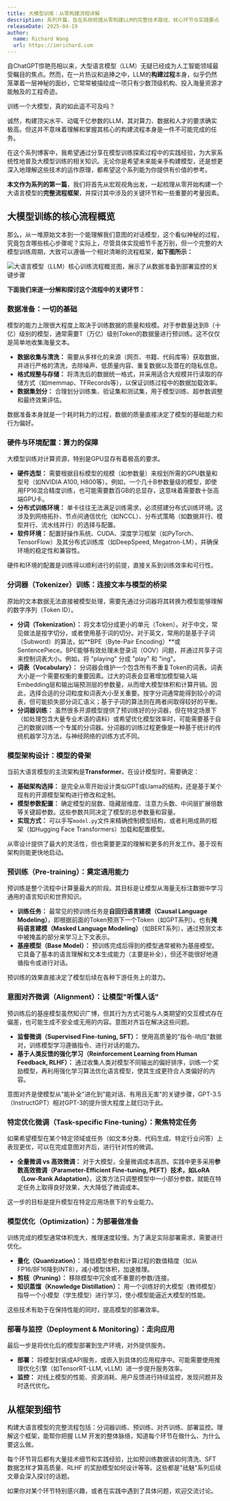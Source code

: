 ```yaml
---
title: 大模型训练：从零构建流程详解
description: 系列开篇，旨在系统梳理从零构建LLM的完整技术路径、核心环节与实践要点
releaseDate: 2025-04-19
author:
  name: Richard Wang
  url: https://imrichard.com
---
```


自ChatGPT惊艳亮相以来，大型语言模型（LLM）无疑已经成为人工智能领域最受瞩目的焦点。然而，在一片热议和追捧之中，LLM的**构建过程**本身，似乎仍然笼罩着一层神秘的面纱，它常常被描绘成一项只有少数顶级机构、投入海量资源才能触及的工程奇迹。

训练一个大模型，真的如此遥不可及吗？

诚然，构建顶尖水平、动辄千亿参数的LLM，其对算力、数据和人才的要求确实极高。但这并不意味着理解和掌握其核心的构建流程本身是一件不可能完成的任务。

在这个系列博客中，我希望通过分享在模型训练探索过程中的实践经验，为大家系统性地普及大模型训练的相关知识。无论你是希望未来能亲手构建模型，还是想更深入地理解这些技术的运作原理，都希望这个系列能为你提供有价值的参考。

**本文作为系列的第一篇**，我们将首先从宏观视角出发，一起梳理从零开始构建一个大语言模型的**完整流程框架**，并探讨其中涉及的关键环节和一些重要的考量因素。

## 大模型训练的核心流程概览

那么，从一堆原始文本到一个能理解我们意图的对话模型，这个看似神秘的过程，究竟包含哪些核心步骤呢？实际上，尽管具体实现细节千差万别，但一个完整的大模型训练周期，大致可以遵循一个相对清晰的流程框架，**如下图所示：**

![大语言模型（LLM）核心训练流程概览图，展示了从数据准备到部署监控的关键步骤](/ai/fundamentals/llm-training-process-overview.webp)

**下面我们来逐一分解和探讨这个流程中的关键环节：**

### 数据准备：一切的基础

模型的能力上限很大程度上取决于训练数据的质量和规模。对于参数量达到B（十亿）级别的模型，通常需要T（万亿）级别Token的数据量进行预训练。这不仅仅是简单地收集海量文本。

- **数据收集与清洗：** 需要从多样化的来源（网页、书籍、代码库等）获取数据，并进行严格的清洗，去除噪声、低质量内容、重复数据以及潜在的隐私信息。
- **格式规整与存储：** 将清洗后的数据统一格式，并采用适合大规模并行读取的存储方式（如memmap、TFRecords等），以保证训练过程中的数据加载效率。
- **数据集划分：** 合理划分训练集、验证集和测试集，用于模型训练、超参数调整和最终效果评估。

数据准备本身就是一个耗时耗力的过程，数据的质量直接决定了模型的基础能力和行为偏好。

### 硬件与环境配置：算力的保障

大模型训练对计算资源，特别是GPU显存有着极高的要求。

- **硬件选型：** 需要根据目标模型的规模（如参数量）来规划所需的GPU数量和型号（如NVIDIA A100, H800等）。例如，一个几十B参数量级的模型，即使用FP16混合精度训练，也可能需要数百GB的总显存，这意味着需要数十张高端GPU卡。
- **分布式训练环境：** 单卡往往无法满足训练需求，必须搭建分布式训练环境。这涉及到网络拓扑、节点间通信优化（如NCCL）、分布式策略（如数据并行、模型并行、流水线并行）的选择与配置。
- **软件环境：** 配置好操作系统、CUDA、深度学习框架（如PyTorch、TensorFlow）及其分布式训练库（如DeepSpeed, Megatron-LM），并确保环境的稳定性和兼容性。

硬件和环境的配置是训练得以顺利进行的前提，直接关系到训练效率和可行性。

### 分词器（Tokenizer）训练：连接文本与模型的桥梁

原始的文本数据无法直接被模型处理，需要先通过分词器将其转换为模型能够理解的数字序列（Token ID）。

- **分词（Tokenization）：** 将文本切分成更小的单元（Token）。对于中文，常见做法是按字切分，或者使用基于词的切分。对于英文，常用的是基于子词（Subword）的算法，如**BPE（Byte-Pair Encoding）**或SentencePiece。BPE能够有效处理未登录词（OOV）问题，并通过共享子词来控制词表大小。例如，将 "playing" 分成 "play" 和 "ing"。
- **词表（Vocabulary）：** 分词器会维护一个包含所有不重复Token的词表。词表大小是一个需要权衡的重要因素。过大的词表会显著增加模型输入端Embedding层和输出端预测层的参数量，从而增大模型体积和计算开销。因此，选择合适的分词粒度和词表大小至关重要。按字分词通常能得到较小的词表，但可能损失部分词汇语义；基于子词的算法则在两者间取得较好的平衡。
- **分词器训练：** 虽然很多开源模型提供了预训练好的分词器，但在特定场景下（如处理包含大量专业术语的语料）或希望优化模型效率时，可能需要基于自己的数据训练一个专属的分词器。分词器的训练过程更像是一种基于统计的传统机器学习方法，与神经网络的训练方式不同。

### 模型架构设计：模型的骨架

当前大语言模型的主流架构是**Transformer**。在设计模型时，需要确定：

- **基础架构选择：** 是完全从零开始设计类似GPT或Llama的结构，还是基于某个现有的开源模型架构进行修改和定制。
- **模型参数配置：** 确定模型的层数、隐藏层维度、注意力头数、中间层扩展倍数等关键超参数。这些参数共同决定了模型的总参数量和容量。
- **实现方式：** 可以手写`model.py`文件来精确控制模型结构，或者利用成熟的框架（如Hugging Face Transformers）加载和配置模型。

从零设计提供了最大的灵活性，但也需要更深的理解和更多的开发工作。基于现有架构则能更快地启动。

### 预训练（Pre-training）：奠定通用能力

预训练是整个流程中计算量最大的阶段。其目标是让模型从海量无标注数据中学习通用的语言知识和世界知识。

- **训练任务：** 最常见的预训练任务是**自回归语言建模（Causal Language Modeling）**，即根据前面的Token预测下一个Token（如GPT系列）。也有**掩码语言建模（Masked Language Modeling）**（如BERT系列），通过预测文本中被掩盖的部分来学习上下文表示。
- **基座模型（Base Model）：** 预训练完成后得到的模型通常被称为基座模型。它具备了基本的语言理解和文本生成能力（主要是补全），但还不能很好地遵循指令或进行对话。

预训练的效果直接决定了模型后续在各种下游任务上的潜力。

### 意图对齐微调（Alignment）：让模型"听懂人话"

预训练后的基座模型虽然知识广博，但其行为方式可能与人类期望的交互模式存在偏差，也可能生成不安全或无用的内容。意图对齐旨在解决这些问题。

- **监督微调（Supervised Fine-tuning, SFT）：** 使用高质量的"指令-响应"数据对，训练模型学习遵循指令、进行对话的能力。
- **基于人类反馈的强化学习（Reinforcement Learning from Human Feedback, RLHF）：** 通过收集人类对模型不同输出的偏好排序，训练一个奖励模型，再利用强化学习算法优化语言模型，使其生成更符合人类偏好的内容。

意图对齐是使模型从"能补全"进化到"能对话、有用且无害"的关键步骤，GPT-3.5（InstructGPT）相对GPT-3的提升很大程度上就归功于此。

### 特定优化微调（Task-specific Fine-tuning）：聚焦特定任务

如果希望模型在某个特定领域或任务（如文本分类、代码生成、特定行业问答）上表现更优，可以在完成意图对齐后，进行针对性的微调。

- **全量微调 vs 高效微调：** 对于大模型，全量微调成本高昂。实践中更多采用**参数高效微调（Parameter-Efficient Fine-tuning, PEFT）**技术，如**LoRA（Low-Rank Adaptation）**。这类方法只调整模型中一小部分参数，就能在特定任务上取得良好效果，大大降低了微调成本。

这一步的目标是提升模型在特定应用场景下的专业能力。

### 模型优化（Optimization）：为部署做准备

训练完成的模型通常体积庞大，推理速度较慢。为了满足实际部署需求，需要进行优化。

- **量化（Quantization）：** 降低模型参数和计算过程的数值精度（如从FP16/BF16降到INT8），减小模型体积，加速推理。
- **剪枝（Pruning）：** 移除模型中冗余或不重要的参数/连接。
- **知识蒸馏（Knowledge Distillation）：** 用一个训练好的大模型（教师模型）指导一个小模型（学生模型）进行学习，使小模型能逼近大模型的性能。

这些技术有助于在保持性能的同时，提高模型的部署效率。

### 部署与监控（Deployment & Monitoring）：走向应用

最后一步是将优化后的模型部署到生产环境，对外提供服务。

- **部署：** 将模型封装成API服务，或嵌入到具体的应用程序中。可能需要使用推理优化引擎（如TensorRT-LLM, vLLM）进一步提升服务效率。
- **监控：** 对线上模型的性能、资源消耗、用户反馈进行持续监控，发现问题并及时迭代优化。

## 从框架到细节

构建大语言模型的完整流程包括：分词器训练、预训练、对齐训练、部署监控。理解这个框架，能帮你把握 LLM 开发的整体脉络，知道每个环节在做什么、为什么要这么做。

每个环节背后都有大量技术细节和实践经验，比如预训练数据该如何清洗、SFT 数据怎样才算高质量、RLHF 的奖励模型如何设计等等。这些都是"祛魅"系列后续文章会深入探讨的话题。

如果你对某个环节特别感兴趣，或者在实践中遇到了具体问题，欢迎交流讨论。
